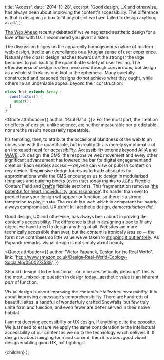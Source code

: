 
  title: 'Access',
  date: '2014-10-28',
  excerpt: 'Good design, UX and otherwise, has always been about improving the content\'s accessibility. The difference is that in designing a box to fit any object we have failed to design anything at all.',
};

[The Web Ahead](http://5by5.tv/webahead/75) recently debated if we’ve neglected aesthetic design for a love affair with UX. I recommend you give it a listen.

The discussion hinges on the apparently homogeneous nature of modern web-design, tted to an overreliance on a [Krugian](http://www.amazon.co.uk/Dont-Make-Me-Think-Usability/dp/0321344758) sense of user experience. Naturally the closer design reaches towards art the stronger the urge becomes to pull back to the quantifiable safety of user testing. The effectiveness of design is often measured through conversions, but design as a whole still retains one foot in the ephemeral. Many carefully constructed and reasoned designs do not achieve what they ought, while others he an undeniable appeal beyond their construction:

```javascript
class Test extends Array {
  constructor() {
    super();
  }
}
```

<Quote attribution={{ author: 'Paul Rand' }}>
  For the most part, the creation or effects of design, unlike science, are neither measurable nor predictable, nor are the results necessarily repeatable.
</Quote>

It’s tempting, then, to attribute the occasional blandness of the web to an obsession with the quantifiable, but in reality this is merely symptomatic of an increased need for *accessibility*. Accessibility extends beyond [ARIA](http://en.wikipedia.org/wiki/WAI-ARIA) and [WAVE](http://wave.webaim.org). UX design, the CMS, the responsive web movement and every other significant advancement has lowered the bar for digital engagement and creation. Each enables access — *anyone* can view or publish content on *any* device. Responsive design forces us to trade absolutes for approximations while the CMS encourages us to design in modularised templates and building blocks (even truer today thanks to [ACF’s](http://www.advancedcustomfields.com/) Flexible Content Field and [Craft’s](https://buildwithcraft.com/) flexible sections). This fragmentation removes ‘[the potential for heart, individuality, and resonance](http://frankchimero.com/talks/designing-in-the-borderlands/transcript/)’. It’s harder than ever to predict how your design will appear or function, so there is a strong temptation to play it safe. The result is a web which is competent but nearly always compromised. UX didn’t kill aesthetic design, *democratisation did*.

Good design, UX and otherwise, has always been about improving the content's accessibility. The difference is that in designing a box to fit any object we have failed to design anything at all. Websites are more technically accessible than ever, but the content is ironically *less* so — the form now contribues so little value we’ve taken to [stripping it out entirely](http://www.instapaper.com). As Papanek remarks, visual design is not simply about beauty:

<Quote
  attribution={{
    author: 'Victor Papanek, Design for the Real World',
    link: 'http://www.amazon.co.uk/Design-Real-World-Ecology-Social/dp/0500273588',
  }}
>

  Should I design it to be functional…or to be aesthetically pleasing?’ This is
  the most…mixed-up question in design today…aesthetic value is an inherent
  *part* of function.

</Quote>

Visual design is about improving the content's *intellectual accessibility*. It is about improving a message's comprehensibility. There are hundreds of beautiful sites, a handful of wonderfully crafted Snowfalls, but few truly unite form and function, and even fewer are better served in their native habitat.

I am not decrying accessibility or UX design, if anything quite the opposite. We just need to ensure we apply the same consideration to the intellectual accessibility of our content as we do to the technology which delivers it. If design is about merging form and content, then it is about good visual design enabling good UX, not fighting it.

  <WritingSingle meta={meta}>{children}</WritingSingle>
);